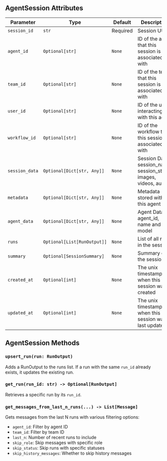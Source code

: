 ## AgentSession Attributes

| Parameter | Type | Default | Description |
|-----------|------|---------|-------------|
| `session_id` | `str` | Required | Session UUID |
| `agent_id` | `Optional[str]` | `None` | ID of the agent that this session is associated with |
| `team_id` | `Optional[str]` | `None` | ID of the team that this session is associated with |
| `user_id` | `Optional[str]` | `None` | ID of the user interacting with this agent |
| `workflow_id` | `Optional[str]` | `None` | ID of the workflow that this session is associated with |
| `session_data` | `Optional[Dict[str, Any]]` | `None` | Session Data: session_name, session_state, images, videos, audio |
| `metadata` | `Optional[Dict[str, Any]]` | `None` | Metadata stored with this agent |
| `agent_data` | `Optional[Dict[str, Any]]` | `None` | Agent Data: agent_id, name and model |
| `runs` | `Optional[List[RunOutput]]` | `None` | List of all runs in the session |
| `summary` | `Optional[SessionSummary]` | `None` | Summary of the session |
| `created_at` | `Optional[int]` | `None` | The unix timestamp when this session was created |
| `updated_at` | `Optional[int]` | `None` | The unix timestamp when this session was last updated |

## AgentSession Methods

### `upsert_run(run: RunOutput)`

Adds a RunOutput to the runs list. If a run with the same `run_id` already exists, it updates the existing run.

### `get_run(run_id: str) -> Optional[RunOutput]`

Retrieves a specific run by its `run_id`.

### `get_messages_from_last_n_runs(...) -> List[Message]`

Gets messages from the last N runs with various filtering options:
- `agent_id`: Filter by agent ID
- `team_id`: Filter by team ID  
- `last_n`: Number of recent runs to include
- `skip_role`: Skip messages with specific role
- `skip_status`: Skip runs with specific statuses
- `skip_history_messages`: Whether to skip history messages
